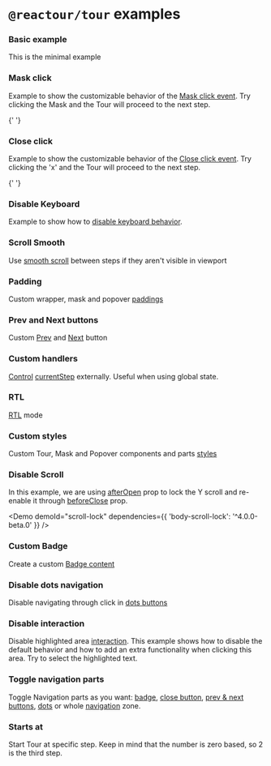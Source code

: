 
# `@reactour/tour` examples

### Basic example

This is the minimal example

<Demo demoId="basic" />

### Mask click

Example to show the customizable behavior of the [Mask click event](/tour/props#onclickmask). Try clicking the Mask and the Tour will proceed to the next step.

{' '}
<Demo demoId="mask-click" />

### Close click

Example to show the customizable behavior of the [Close click event](/tour/props#onclickclose). Try clicking the 'x' and the Tour will proceed to the next step.

{' '}
<Demo demoId="close-click" />

### Disable Keyboard

Example to show how to [disable keyboard behavior](/tour/props#disablekeyboardnavigation).

<Demo demoId="disable-keyboard" />

### Scroll Smooth

Use [smooth scroll](/tour/props#scrollsmooth) between steps if they aren't visible in viewport

<Demo demoId="scroll-smooth" />

### Padding

Custom wrapper, mask and popover [paddings](/tour/props#padding)

<Demo demoId="padding" />

### Prev and Next buttons

Custom [Prev](/tour/props#prevbutton) and [Next](/tour/props#nextbutton) button

<Demo demoId="custom-prev-next" />

### Custom handlers

[Control](/tour/props#setcurrentstep) [currentStep](/tour/props#currentstep) externally. Useful when using global state.

<Demo demoId="custom-handlers" />

### RTL

[RTL](/tour/props#rtl) mode

<Demo demoId="rtl" />

### Custom styles

Custom Tour, Mask and Popover components and parts [styles](/tour/props#styles)

<Demo demoId="custom-styles" />

### Disable Scroll

In this example, we are using [afterOpen](/tour/props#afteropen) prop to lock the Y scroll and re-enable it through [beforeClose](/tour/props#beforeclose) prop.

<Demo
  demoId="scroll-lock"
  dependencies={{ 'body-scroll-lock': '^4.0.0-beta.0' }}
/>

### Custom Badge

Create a custom [Badge content](/tour/props#badgecontent)

<Demo demoId="custom-badge" />

### Disable dots navigation

Disable navigating through click in [dots buttons](/tour/props#disabledotsnavigation)

<Demo demoId="disable-dots-nav" />

### Disable interaction

Disable highlighted area [interaction](/tour/props#disableinteraction). This example shows how to disable the default behavior and how to add an extra functionality when clicking this area. Try to select the highlighted text.

<Demo demoId="disable-interaction" />

### Toggle navigation parts

Toggle Navigation parts as you want: [badge](/tour/props#showbadge), [close button](/tour/props#showclosebutton), [prev & next buttons](/tour/props#showprevnextbuttons), [dots](/tour/props#showdots) or whole [navigation](/tour/props#shownavigation) zone.

<Demo demoId="toggle-nav-parts" />

### Starts at

Start Tour at specific step. Keep in mind that the number is zero based, so 2 is the third step.

<Demo demoId="start-at" />
